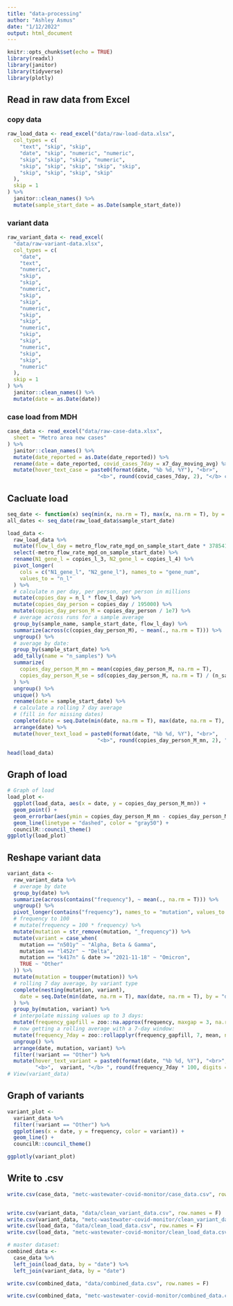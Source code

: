 ```yaml
---
title: "data-processing"
author: "Ashley Asmus"
date: "1/12/2022"
output: html_document
---
```


```r
knitr::opts_chunk$set(echo = TRUE)
library(readxl)
library(janitor)
library(tidyverse)
library(plotly)
```

## Read in raw data from Excel
### copy data
```r
raw_load_data <- read_excel("data/raw-load-data.xlsx",
  col_types = c(
    "text", "skip", "skip",
    "date", "skip", "numeric", "numeric",
    "skip", "skip", "skip", "numeric",
    "skip", "skip", "skip", "skip", "skip",
    "skip", "skip", "skip", "skip"
  ),
  skip = 1
) %>%
  janitor::clean_names() %>%
  mutate(sample_start_date = as.Date(sample_start_date))
```

### variant data
```r
raw_variant_data <- read_excel(
  "data/raw-variant-data.xlsx",
  col_types = c(
    "date",
    "text",
    "numeric",
    "skip",
    "skip",
    "numeric",
    "skip",
    "skip",
    "numeric",
    "skip",
    "skip",
    "numeric",
    "skip",
    "skip",
    "numeric",
    "skip",
    "skip",
    "numeric"
  ),
  skip = 1
) %>%
  janitor::clean_names() %>%
  mutate(date = as.Date(date))
```

### case load from MDH
```r
case_data <- read_excel("data/raw-case-data.xlsx",
  sheet = "Metro area new cases"
) %>%
  janitor::clean_names() %>%
  mutate(date_reported = as.Date(date_reported)) %>%
  rename(date = date_reported, covid_cases_7day = x7_day_moving_avg) %>% 
  mutate(hover_text_case = paste0(format(date, "%b %d, %Y"), "<br>",
                             "<b>", round(covid_cases_7day, 2), "</b> cases per 100,000 people") )
```


## Cacluate load  

```r
seq_date <- function(x) seq(min(x, na.rm = T), max(x, na.rm = T), by = "day")
all_dates <- seq_date(raw_load_data$sample_start_date)

load_data <-
  raw_load_data %>%
  mutate(flow_l_day = metro_flow_rate_mgd_on_sample_start_date * 3785411.8) %>%
  select(-metro_flow_rate_mgd_on_sample_start_date) %>%
  rename(N1_gene_l = copies_l_3, N2_gene_l = copies_l_4) %>%
  pivot_longer(
    cols = c("N1_gene_l", "N2_gene_l"), names_to = "gene_num",
    values_to = "n_l"
  ) %>%
  # calculate n per day, per person, per person in millions
  mutate(copies_day = n_l * flow_l_day) %>%
  mutate(copies_day_person = copies_day / 195000) %>%
  mutate(copies_day_person_M = copies_day_person / 1e7) %>%
  # average across runs for a sample average
  group_by(sample_name, sample_start_date, flow_l_day) %>%
  summarize(across(c(copies_day_person_M), ~ mean(., na.rm = T))) %>%
  ungroup() %>%
  # average by date:
  group_by(sample_start_date) %>%
  add_tally(name = "n_samples") %>%
  summarize(
    copies_day_person_M_mn = mean(copies_day_person_M, na.rm = T),
    copies_day_person_M_se = sd(copies_day_person_M, na.rm = T) / (n_samples)
  ) %>%
  ungroup() %>%
  unique() %>%
  rename(date = sample_start_date) %>%
  # calculate a rolling 7 day average
  # (fill in for missing dates)
  complete(date = seq.Date(min(date, na.rm = T), max(date, na.rm = T), by = "days")) %>%
  arrange(date) %>% 
  mutate(hover_text_load = paste0(format(date, "%b %d, %Y"), "<br>",
                             "<b>", round(copies_day_person_M_mn, 2), "</b> copies of RNA per day per person"))

head(load_data)
```


## Graph of load
```r
# Graph of load
load_plot <-
  ggplot(load_data, aes(x = date, y = copies_day_person_M_mn)) +
  geom_point() +
  geom_errorbar(aes(ymin = copies_day_person_M_mn - copies_day_person_M_se, ymax = copies_day_person_M_mn + copies_day_person_M_se)) +
  geom_line(linetype = "dashed", color = "gray50") +
  councilR::council_theme()
ggplotly(load_plot)
```


## Reshape variant data
```r
variant_data <-
  raw_variant_data %>%
  # average by date
  group_by(date) %>%
  summarize(across(contains("frequency"), ~ mean(., na.rm = T))) %>%
  ungroup() %>%
  pivot_longer(contains("frequency"), names_to = "mutation", values_to = "frequency") %>%
  # frequency to 100
  # mutate(frequency = 100 * frequency) %>%
  mutate(mutation = str_remove(mutation, "_frequency")) %>%
  mutate(variant = case_when(
    mutation == "n501y" ~ "Alpha, Beta & Gamma",
    mutation == "l452r" ~ "Delta",
    mutation == "k417n" & date >= "2021-11-18" ~ "Omicron",
    TRUE ~ "Other"
  )) %>%
  mutate(mutation = toupper(mutation)) %>%
  # rolling 7 day average, by variant type
  complete(nesting(mutation, variant),
    date = seq.Date(min(date, na.rm = T), max(date, na.rm = T), by = "days")
  ) %>%
  group_by(mutation, variant) %>%
  # interpolate missing values up to 3 days:
  mutate(frequency_gapfill = zoo::na.approx(frequency, maxgap = 3, na.rm = F)) %>%
  # now getting a rolling average with a 7-day window:
  mutate(frequency_7day = zoo::rollapplyr(frequency_gapfill, 7, mean, na.rm = T, partial = T, fill = NA)) %>%
  ungroup() %>%
  arrange(date, mutation, variant) %>%
  filter(!variant == "Other") %>% 
  mutate(hover_text_variant = paste0(format(date, "%b %d, %Y"), "<br>",
         "<b>",  variant, "</b> ", round(frequency_7day * 100, digits = 2), "%" ))
# View(variant_data)
```


## Graph of variants
```r
variant_plot <-
  variant_data %>%
  filter(!variant == "Other") %>%
  ggplot(aes(x = date, y = frequency, color = variant)) +
  geom_line() +
  councilR::council_theme()

ggplotly(variant_plot)
```

## Write to .csv
```r

write.csv(case_data, "metc-wastewater-covid-monitor/case_data.csv", row.names = F)


write.csv(variant_data, "data/clean_variant_data.csv", row.names = F)
write.csv(variant_data, "metc-wastewater-covid-monitor/clean_variant_data.csv", row.names = F)
write.csv(load_data, "data/clean_load_data.csv", row.names = F)
write.csv(load_data, "metc-wastewater-covid-monitor/clean_load_data.csv", row.names = F)

# master dataset:
combined_data <-
  case_data %>%
  left_join(load_data, by = "date") %>%
  left_join(variant_data, by = "date")

write.csv(combined_data, "data/combined_data.csv", row.names = F)

write.csv(combined_data, "metc-wastewater-covid-monitor/combined_data.csv", row.names = F)
```
